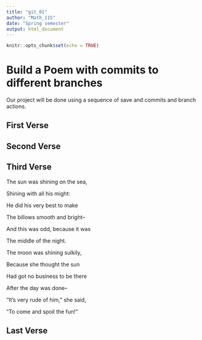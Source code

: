 ```yaml
---
title: "git_01"
author: "Math_115"
date: "Spring semester"
output: html_document
---
```


```r
knitr::opts_chunk$set(echo = TRUE)
```
# Build a Poem with commits to different branches
Our project will be done using a sequence of save and commits and branch actions.
<!-- Do not modify or change any text in "!--" bracketed areas such as this --- these are instructions to
you, if you change any of this the git program will notice it and compromise your git merging strategy !-->

## First Verse 
<!--Put the first five lines of a poem by Lewis Carrol in this section!-->

## Second Verse
<!--Put the first five lines of a poem by Robert Frost here!-->

## Third Verse
<!--Put the first two verses of The Walrus and the Carpenter here!-->

The sun was shining on the sea,

Shining with all his might:

He did his very best to make

The billows smooth and bright–

And this was odd, because it was

The middle of the night.

The moon was shining sulkily,

Because she thought the sun

Had got no business to be there

After the day was done–

“It’s very rude of him,” she said,

“To come and spoil the fun!”

## Last Verse
<!--Put a short poem of your choice 8-20 lines,here!-->
